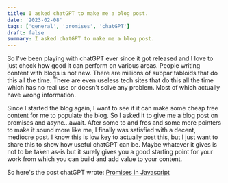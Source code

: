 ```yaml
---
title: I asked chatGPT to make me a blog post.
date: '2023-02-08'
tags: ['general', 'promises', 'chatGPT']
draft: false
summary: I asked chatGPT to make me a blog post.
---
```


So I've been playing with chatGPT ever since it got released and I love to just check how good it can perform on various
areas. People writing content with blogs is not new. There are millions of subpar tabloids that do this all the time.
There are even useless tech sites that do this all the time which has no real use or doesn't solve any problem. Most of
which actually have wrong information.

Since I started the blog again, I want to see if it can make some cheap free content for me to populate the blog.
So I asked it to give me a blog post on promises and async...await. After some to and fros and some more pointers to
make it sound more like me, I finally was satisfied with a decent, mediocre post. I know this is low key to actually
post this, but I just want to share this to show how useful chatGPT can be. Maybe whatever it gives is not to be taken
as-is but it surely gives you a good starting point for your work from which you can build and add value to your
content.

So here's the post chatGPT wrote: [Promises in Javascript](/blog/js/promises)